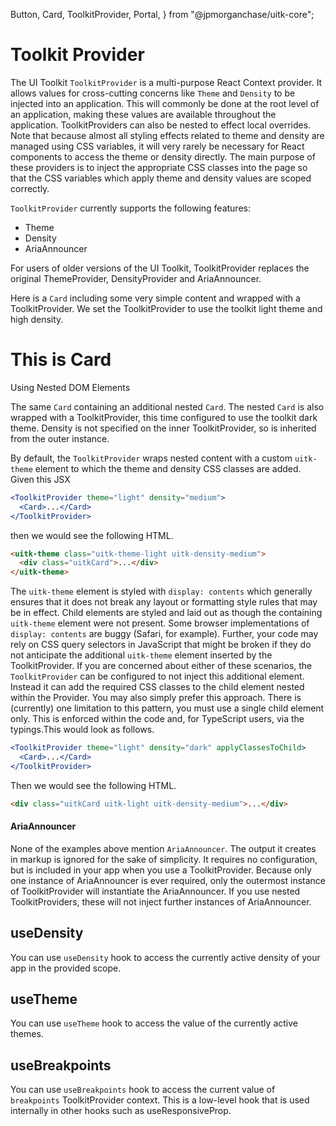   Button,
  Card,
  ToolkitProvider,
  Portal,
} from "@jpmorganchase/uitk-core";


<Meta title="Documentation/Core/Toolkit Provider" />

# Toolkit Provider

The UI Toolkit `ToolkitProvider` is a multi-purpose React Context provider. It allows values for cross-cutting concerns like `Theme` and `Density`
to be injected into an application. This will commonly be done at the root level of an application, making these values are available throughout the
application. ToolkitProviders can also be nested to effect local overrides. Note that because almost all styling effects related to theme and density
are managed using CSS variables, it will very rarely be necessary for React components to access the theme or density directly. The main purpose of
these providers is to inject the appropriate CSS classes into the page so that the CSS variables which apply theme and density values are scoped correctly.

`ToolkitProvider` currently supports the following features:

- Theme
- Density
- AriaAnnouncer

For users of older versions of the UI Toolkit, ToolkitProvider replaces the original ThemeProvider, DensityProvider and AriaAnnouncer.

Here is a `Card` including some very simple content and wrapped with a ToolkitProvider. We set the ToolkitProvider to use the toolkit
light theme and high density.

<Canvas>
  <Story name="Simple ToolkitProvider - Touch Density">
    <ToolkitProvider density="high" theme="light">
      <Card>
        <div>
          <h1>This is Card</h1>
          <span>Using Nested DOM Elements</span>
        </div>
      </Card>
    </ToolkitProvider>
  </Story>
</Canvas>

The same `Card` containing an additional nested `Card`. The nested `Card` is also wrapped with a ToolkitProvider, this time configured to use
the toolkit dark theme. Density is not specified on the inner ToolkitProvider, so is inherited from the outer instance.

<Canvas>
  <Story name="Nested ToolkitProvider">
    <NestedProviders />
  </Story>
</Canvas>

By default, the `ToolkitProvider` wraps nested content with a custom `uitk-theme` element to which the theme and density CSS classes are added.
Given this JSX

```jsx
<ToolkitProvider theme="light" density="medium">
  <Card>...</Card>
</ToolkitProvider>
```

then we would see the following HTML.

```html
<uitk-theme class="uitk-theme-light uitk-density-medium">
  <div class="uitkCard">...</div>
</uitk-theme>
```

The `uitk-theme` element is styled with `display: contents` which generally ensures that it does not break any layout or formatting
style rules that may be in effect. Child elements are styled and laid out as though the containing `uitk-theme` element were not present.
Some browser implementations of `display: contents` are buggy (Safari, for example). Further, your code may rely on CSS query selectors
in JavaScript that might be broken if they do not anticipate the additional `uitk-theme` element inserted by the ToolkitProvider.
If you are concerned about either of these scenarios, the `ToolkitProvider` can be configured to not inject this additional element.
Instead it can add the required CSS classes to the child element nested within the Provider. You may also simply prefer this approach.
There is (currently) one limitation to this pattern, you must use a single child element only. This is enforced within the code and,
for TypeScript users, via the typings.This would look as follows.

```jsx
<ToolkitProvider theme="light" density="dark" applyClassesToChild>
  <Card>...</Card>
</ToolkitProvider>
```

Then we would see the following HTML.

```html
<div class="uitkCard uitk-light uitk-density-medium">...</div>
```

#### AriaAnnouncer

None of the examples above mention `AriaAnnouncer`. The output it creates in markup is ignored for the sake of simplicity.
It requires no configuration, but is included in your app when you use a ToolkitProvider. Because only one instance of
AriaAnnouncer is ever required, only the outermost instance of ToolkitProvider will instantiate the AriaAnnouncer. If you use
nested ToolkitProviders, these will not inject further instances of AriaAnnouncer.

## useDensity

You can use `useDensity` hook to access the currently active density of your app in the provided scope.

## useTheme

You can use `useTheme` hook to access the value of the currently active themes.

## useBreakpoints

You can use `useBreakpoints` hook to access the current value of `breakpoints` ToolkitProvider context. This is a low-level hook that is used internally in other hooks such as useResponsiveProp.

<!-- #### Portal

Note: `Portal` is not yet ready for release, the notes below are placeholder only. Need something to position the portal example

`Portal` is a Toolkit component that makes working with React Portals easy. Portals are useful where a popout, dropdown or dialog
needs to be rendered outside of the current HTML DOM tree. This is done to avoid Z-indexing and clipping issues that local element
structures might impose. Portal renders contents directly into the document body, employing CSS to manage positioning. This has
implications for styling. Because CSS Variables operate an inheritance model, a portal-rendered element which sits
outside the root <`uitk-theme>` node wil be outside the scope of the theme variables. Therefore Portal always wraps rendered content
with a local ToolkitProvider which echoes the current theme values in effect at the point whetre the Portal is launched. This is easier
shown than explained.

<Canvas>
  <Story name="Portal">
    <ToolkitProvider density="touch">
      <Button variant="cta">CTA</Button>
      <Button variant="primary">Primary</Button>
      <Portal>
        <Button variant="secondary">Secondary</Button>
      </Portal>
    </ToolkitProvider>
  </Story>
</Canvas> -->
